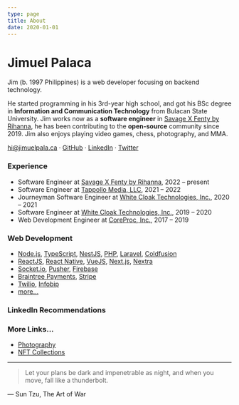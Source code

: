 ```yaml
---
type: page
title: About
date: 2020-01-01
---
```


# Jimuel Palaca

Jim (b. 1997 Philippines) is a web developer focusing on backend technology.

He started programming in his 3rd-year high school, and got his BSc degree in **Information and Communication Technology** from Bulacan State University. Jim works now as a **software engineer** in [Savage X Fenty by Rihanna](https://www.savagex.com/), he has been contributing to the **open-source** community since 2019. Jim also enjoys playing video games, chess, photography, and MMA.

[hi@jimuelpala.ca](mailto:hi@jimuelpala.ca) · [GitHub](https://github.com/jimuelpalaca) · [LinkedIn](https://www.linkedin.com/in/jimuelpalaca/) · [Twitter](https://twitter.com/jimuelp_)

### Experience

- Software Engineer at [Savage X Fenty by Rihanna](https://www.savagex.com/), 2022 – present
- Software Engineer at [Tappollo Media, LLC](https://www.tappollo.com/), 2021 – 2022
- Journeyman Software Engineer at [White Cloak Technologies, Inc.](https://whitecloak.com), 2020 – 2021
- Software Engineer at [White Cloak Technologies, Inc.](https://whitecloak.com), 2019 – 2020
- Web Development Engineer at [CoreProc, Inc.](https://coreproc.com/), 2017 – 2019

### Web Development

- [Node.js](https://nodejs.org), [TypeScript](https://www.typescriptlang.org/), [NestJS](https://nestjs.com/), [PHP](https://www.php.net), [Laravel](https://laravel.com/), [Coldfusion](https://www.adobe.com/products/coldfusion-family.html)
- [ReactJS](https://reactjs.org/), [React Native](https://reactnative.dev/), [VueJS](https://vuejs.org/), [Next.js](https://nextjs.org), [Nextra](https://nextra.vercel.app/)
- [Socket.io](https://socket.io/), [Pusher](https://pusher.com/), [Firebase](https://firebase.google.com/)
- [Braintree Payments](https://www.braintreepayments.com/), [Stripe](https://stripe.com/)
- [Twilio](https://www.twilio.com/), [Infobip](https://www.infobip.com/)
- [more...](https://github.com/jimuelpalaca)

### LinkedIn Recommendations

<div class='sk-ww-linkedin-recommendations' data-embed-id='201719'></div><script src='https://widgets.sociablekit.com/linkedin-recommendations/widget.js' async defer></script>

### More Links...

- [Photography](https://www.eyeem.com/u/_jim)
- [NFT Collections](https://opensea.io/Pegpen)

---

> Let your plans be dark and impenetrable as night, and when you move, fall like a thunderbolt.

— Sun Tzu, The Art of War
